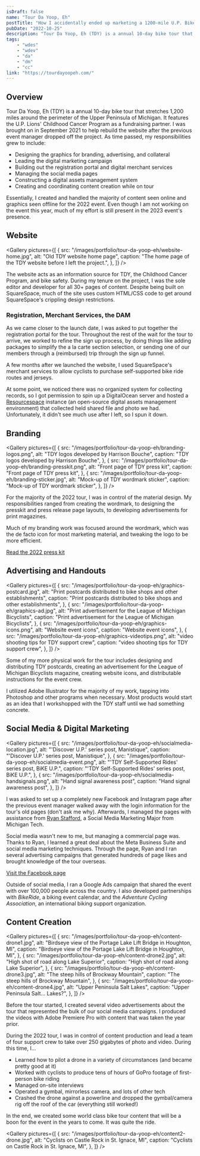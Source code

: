 ```yaml
---
isDraft: false
name: "Tour Da Yoop, Eh"
postTitle: "How I accidentally ended up marketing a 1200-mile U.P. Bike Tour"
pubDate: "2022-10-25"
description: "Tour Da Yoop, Eh (TDY) is a annual 10-day bike tour that stretches 1,200 miles around the perimeter of the Upper Peninsula of Michigan. It features the U.P. Lions' Childhood Cancer Program as a fundraising partner. I was brought on in September 2021 to help rebuild the website after the previous event manager dropped off the project."
tags:
    - "wdes"
    - "wdev"
    - "da"
    - "dm"
    - "cc"
link: "https://tourdayoopeh.com/"
---
```



## Overview

Tour Da Yoop, Eh (TDY) is a annual 10-day bike tour that stretches 1,200 miles around the perimeter of the Upper Peninsula of Michigan. It features the U.P. Lions' Childhood Cancer Program as a fundraising partner. I was brought on in September 2021 to help rebuild the website after the previous event manager dropped off the project. As time passed, my responsibilities grew to include:

-   Designing the graphics for branding, advertising, and collateral
-   Leading the digital marketing campaign
-   Building out the registration portal and digital merchant services
-   Managing the social media pages
-   Constructing a digital assets management system
-   Creating and coordinating content creation while on tour

Essentially, I created and handled the majority of content seen online and graphics seen offline for the 2022 event. Even though I am not working on the event this year, much of my effort is still present in the 2023 event's presence.

## Website

<Gallery
	pictures={[
		{
			src: "/images/portfolio/tour-da-yoop-eh/website-home.jpg",
			alt: "Old TDY website home page",
			caption:
				"The home page of the TDY website before I left the project.",
		},
	]}
/>

The website acts as an information source for TDY, the Childhood Cancer Program, and bike safety. During my tenure on the project, I was the sole editor and developer for all 30+ pages of content. Despite being built on SquareSpace, much of the site uses custom HTML/CSS code to get around SquareSpace's crippling design restrictions.

### Registration, Merchant Services, the DAM

As we came closer to the launch date, I was asked to put together the registration portal for the tour. Throughout the rest of the wait for the tour to arrive, we worked to refine the sign up process, by doing things like adding packages to simplify the a la carte section selection, or sending one of our members through a (reimbursed) trip through the sign up funnel.

A few months after we launched the website, I used SquareSpace's merchant services to allow cyclists to purchase self-supported bike ride routes and jerseys.

At some point, we noticed there was no organized system for collecting records, so I got permission to spin up a DigitalOcean server and hosted a <a href="https://resourcespace.com/" target="_blank">Resourcespace</a> instance (an open-source digital assets management environment) that collected held shared file and photo we had. Unfortunately, it didn't see much use after I left, so I spun it down.

## Branding

<Gallery
	pictures={[
		{
			src: "/images/portfolio/tour-da-yoop-eh/branding-logos.png",
			alt: "TDY logos developed by Harrison Bouche",
			caption: "TDY logos developed by Harrison Bouche",
		},
		{
			src: "/images/portfolio/tour-da-yoop-eh/branding-presskit.png",
			alt: "Front page of TDY press kit",
			caption: "Front page of TDY press kit",
		},
		{
			src: "/images/portfolio/tour-da-yoop-eh/branding-sticker.jpg",
			alt: "Mock-up of TDY wordmark sticker",
			caption: "Mock-up of TDY wordmark sticker",
		},
	]}
/>

For the majority of the 2022 tour, I was in control of the material design. My responsibilities ranged from creating the wordmark, to designing the presskit and press release page layouts, to developing advertisements for print magazines.

Much of my branding work was focused around the wordmark, which was the de facto icon for most marketing material, and tweaking the logo to be more efficient.

<Breakaway>
	<a
		href="http://localhost:3000/files/portfolio/tour-da-yoop-eh/presskit.pdf"
		target="_blank"
	>
		Read the 2022 press kit
	</a>
</Breakaway>

## Advertising and Handouts

<Gallery
	pictures={[
		{
			src: "/images/portfolio/tour-da-yoop-eh/graphics-postcard.jpg",
			alt: "Print postcards distributed to bike shops and other establishments",
			caption:
				"Print postcards distributed to bike shops and other establishments",
		},
		{
			src: "/images/portfolio/tour-da-yoop-eh/graphics-ad.jpg",
			alt: "Print advertisement for the League of Michigan Bicyclists",
			caption:
				"Print advertisement for the League of Michigan Bicyclists",
		},
		{
			src: "/images/portfolio/tour-da-yoop-eh/graphics-icons.png",
			alt: "Website event icons",
			caption: "Website event icons",
		},
		{
			src: "/images/portfolio/tour-da-yoop-eh/graphics-videotips.png",
			alt: "video shooting tips for TDY support crew",
			caption: "video shooting tips for TDY support crew",
		},
	]}
/>

Some of my more physical work for the tour includes designing and distributing TDY postcards, creating an advertisement for the League of Michigan Bicyclists magazine, creating website icons, and distributable instructions for the event crew.

I utilized Adobe Illustrator for the majority of my work, tapping into Photoshop and other programs when necessary. Most products would start as an idea that I workshopped with the TDY staff until we had something concrete.

## Social Media & Digital Marketing

<Gallery
	pictures={[
		{
			src: "/images/portfolio/tour-da-yoop-eh/socialmedia-location.jpg",
			alt: "'Discover U.P.' series post, Manistique",
			caption: "'Discover U.P.' series post, Manistique",
		},
		{
			src: "/images/portfolio/tour-da-yoop-eh/socialmedia-event.png",
			alt: "'TDY Self-Supported Rides' series post, BiKE U.P.",
			caption: "'TDY Self-Supported Rides' series post, BiKE U.P.",
		},
		{
			src: "/images/portfolio/tour-da-yoop-eh/socialmedia-handsignals.png",
			alt: "Hand signal awareness post",
			caption: "Hand signal awareness post",
		},
	]}
/>

I was asked to set up a completely new Facebook and Instagram page after the previous event manager walked away with the login information for the tour's old pages (don't ask me why). Afterwards, I managed the pages with assistance from <a href="https://www.linkedin.com/in/ryan-stafford-7993b6191" target="_blank">Ryan Stafford</a>, a Social Media Marketing Major from Michigan Tech.

Social media wasn't new to me, but managing a commercial page was. Thanks to Ryan, I learned a great deal about the Meta Business Suite and social media marketing techniques. Through the page, Ryan and I ran several advertising campaigns that generated <span class="txt-wb">hundreds of page likes</span> and brought knowledge of the tour <span class="txt-wb">overseas</span>.

<Breakaway>
	<a href="https://facebook.com/tourdayoopeh" target="_blank">
		Visit the Facebook page
	</a>
</Breakaway>

Outside of social media, I ran a Google Ads campaign that shared the event with over 100,000 people across the country. I also developed partnerships with _BikeRide_, a biking event calendar, and the _Adventure Cycling Association_, an international biking support organization.

## Content Creation

<Gallery
	pictures={[
		{
			src: "/images/portfolio/tour-da-yoop-eh/content-drone1.jpg",
			alt: "Birdseye view of the Portage Lake Lift Bridge in Houghton, MI",
			caption:
				"Birdseye view of the Portage Lake Lift Bridge in Houghton, MI",
		},
		{
			src: "/images/portfolio/tour-da-yoop-eh/content-drone2.jpg",
			alt: "High shot of road along Lake Superior",
			caption: "High shot of road along Lake Superior",
		},
		{
			src: "/images/portfolio/tour-da-yoop-eh/content-drone3.jpg",
			alt: "The steep hills of Brockway Mountain",
			caption: "The steep hills of Brockway Mountain",
		},
		{
			src: "/images/portfolio/tour-da-yoop-eh/content-drone4.jpg",
			alt: "Upper Peninsula Salt Lakes",
			caption: "Upper Peninsula Salt... Lakes?",
		},
	]}
/>

Before the tour started, I created several video advertisements about the tour that represented the bulk of our social media campaigns. I produced the videos with Adobe Premiere Pro with content that was taken the year prior.

During the 2022 tour, I was in control of content production and lead a team of four support crew to take over 250 gigabytes of photo and video. During this time, I...

-   Learned how to pilot a drone in a variety of circumstances (and became pretty good at it)
-   Worked with cyclists to produce tens of hours of GoPro footage of first-person bike riding
-   Managed on-site interviews
-   Operated a gymbal, mirrorless camera, and lots of other tech
-   Crashed the drone against a powerline and dropped the gymbal/camera rig off the roof of the car (everything still worked!)

In the end, we created some world class bike tour content that will be a boon for the event in the years to come. It was quite the ride.

<Gallery
	pictures={[
		{
			src: "/images/portfolio/tour-da-yoop-eh/content2-drone.jpg",
			alt: "Cyclists on Castle Rock in St. Ignace, MI",
			caption: "Cyclists on Castle Rock in St. Ignace, MI",
		},
	]}
/>
